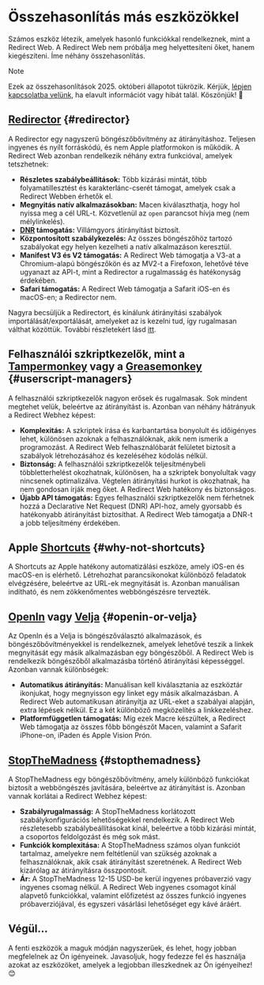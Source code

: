 # Összehasonlítás más eszközökkel

Számos eszköz létezik, amelyek hasonló funkciókkal rendelkeznek, mint a Redirect Web. A Redirect Web nem próbálja meg helyettesíteni őket, hanem kiegészíteni. Íme néhány összehasonlítás.

> [!NOTE]
> Ezek az összehasonlítások 2025. októberi állapotot tükrözik. Kérjük, [lépjen kapcsolatba velünk](/contact-us), ha elavult információt vagy hibát talál. Köszönjük! 🙏

## [Redirector](https://github.com/einaregilsson/Redirector) {#redirector}

A Redirector egy nagyszerű böngészőbővítmény az átirányításhoz. Teljesen ingyenes és nyílt forráskódú, és nem Apple platformokon is működik. A Redirect Web azonban rendelkezik néhány extra funkcióval, amelyek tetszhetnek:

* **Részletes szabálybeállítások:** Több kizárási mintát, több folyamatillesztést és karakterlánc-cserét támogat, amelyek csak a Redirect Webben érhetők el.
* **Megnyitás natív alkalmazásokban:** Macen kiválaszthatja, hogy hol nyissa meg a cél URL-t. Közvetlenül az `open` parancsot hívja meg (nem mélylinkelés).
* **[DNR](https://blog.mozilla.org/addons/2023/05/17/declarativenetrequest-available-in-firefox/) támogatás:** Villámgyors átirányítást biztosít.
* **Központosított szabálykezelés:** Az összes böngészőhöz tartozó szabályokat egy helyen kezelheti a natív alkalmazáson keresztül.
* **Manifest V3 és V2 támogatás:** A Redirect Web támogatja a V3-at a Chromium-alapú böngészőkön és az MV2-t a Firefoxon, lehetővé téve ugyanazt az API-t, mint a Redirector a rugalmasság és hatékonyság érdekében.
* **Safari támogatás:** A Redirect Web támogatja a Safarit iOS-en és macOS-en; a Redirector nem.

Nagyra becsüljük a Redirectort, és kínálunk átirányítási szabályok importálását/exportálását, amelyeket az is kezelni tud, így rugalmasan válthat közöttük. További részletekért lásd [itt](/export-or-import-rules).

## Felhasználói szkriptkezelők, mint a [Tampermonkey](https://www.tampermonkey.net/) vagy a [Greasemonkey](https://www.greasespot.net/) {#userscript-managers}

A felhasználói szkriptkezelők nagyon erősek és rugalmasak. Sok mindent megtehet velük, beleértve az átirányítást is. Azonban van néhány hátrányuk a Redirect Webhez képest:

* **Komplexitás:** A szkriptek írása és karbantartása bonyolult és időigényes lehet, különösen azoknak a felhasználóknak, akik nem ismerik a programozást. A Redirect Web felhasználóbarát felületet biztosít a szabályok létrehozásához és kezeléséhez kódolás nélkül.
* **Biztonság:** A felhasználói szkriptkezelők teljesítménybeli többletterhelést okozhatnak, különösen, ha a szkriptek bonyolultak vagy nincsenek optimalizálva. Végtelen átirányítási hurkot is okozhatnak, ha nem gondosan írják meg őket. A Redirect Web hatékony és biztonságos.
* **Újabb API támogatás:** Egyes felhasználói szkriptkezelők nem férhetnek hozzá a Declarative Net Request (DNR) API-hoz, amely gyorsabb és hatékonyabb átirányítást biztosíthat. A Redirect Web támogatja a DNR-t a jobb teljesítmény érdekében.

## Apple [Shortcuts](https://support.apple.com/guide/shortcuts/welcome/ios) {#why-not-shortcuts}

A Shortcuts az Apple hatékony automatizálási eszköze, amely iOS-en és macOS-en is elérhető. Létrehozhat parancsikonokat különböző feladatok elvégzésére, beleértve az URL-ek megnyitását is. Azonban manuálisan indítható, és nem zökkenőmentes webböngészésre tervezték.

## [OpenIn](https://loshadki.app/openin4/) vagy [Velja](https://sindresorhus.com/velja) {#openin-or-velja}

Az OpenIn és a Velja is böngészőválasztó alkalmazások, és böngészőbővítményekkel is rendelkeznek, amelyek lehetővé teszik a linkek megnyitását egy másik alkalmazásban egy böngészőből. A Redirect Web is rendelkezik böngészőből alkalmazásba történő átirányítási képességgel. Azonban vannak különbségek:

* **Automatikus átirányítás:** Manuálisan kell kiválasztania az eszköztár ikonjukat, hogy megnyisson egy linket egy másik alkalmazásban. A Redirect Web automatikusan átirányítja az URL-eket a szabályai alapján, extra lépések nélkül. Ez a két különböző megközelítés a linkkezeléshez.
* **Platformfüggetlen támogatás:** Míg ezek Macre készültek, a Redirect Web támogatja az összes főbb böngészőt Macen, valamint a Safarit iPhone-on, iPaden és Apple Vision Prón.

## [StopTheMadness](https://underpassapp.com/StopTheMadness/) {#stopthemadness}

A StopTheMadness egy böngészőbővítmény, amely különböző funkciókat biztosít a webböngészés javítására, beleértve az átirányítást is. Azonban vannak korlátai a Redirect Webhez képest:

* **Szabályrugalmasság:** A StopTheMadness korlátozott szabálykonfigurációs lehetőségekkel rendelkezik. A Redirect Web részletesebb szabálybeállításokat kínál, beleértve a több kizárási mintát, a csoportos feldolgozást és még sok mást.
* **Funkciók komplexitása:** A StopTheMadness számos olyan funkciót tartalmaz, amelyekre nem feltétlenül van szükség azoknak a felhasználóknak, akik csak átirányítást szeretnének. A Redirect Web kizárólag az átirányításra összpontosít.
* **Ár:** A StopTheMadness 12-15 USD-be kerül ingyenes próbaverzió vagy ingyenes csomag nélkül. A Redirect Web ingyenes csomagot kínál alapvető funkciókkal, valamint előfizetést az összes funkció ingyenes próbaverziójával, és egyszeri vásárlási lehetőséget egy kávé áráért.

## Végül...

A fenti eszközök a maguk módján nagyszerűek, és lehet, hogy jobban megfelelnek az Ön igényeinek. Javasoljuk, hogy fedezze fel és használja azokat az eszközöket, amelyek a legjobban illeszkednek az Ön igényeihez! 😊
